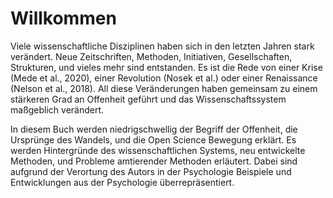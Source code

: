 # Willkommen {.unnumbered}

Viele wissenschaftliche Disziplinen haben sich in den letzten Jahren stark verändert. Neue Zeitschriften, Methoden, Initiativen, Gesellschaften, Strukturen, und vieles mehr sind entstanden. Es ist die Rede von einer Krise (Mede et al., 2020), einer Revolution (Nosek et al.) oder einer Renaissance (Nelson et al., 2018). All diese Veränderungen haben gemeinsam zu einem stärkeren Grad an Offenheit geführt und das Wissenschaftssystem maßgeblich verändert.

In diesem Buch werden niedrigschwellig der Begriff der Offenheit, die Ursprünge des Wandels, und die Open Science Bewegung erklärt. Es werden Hintergründe des wissenschaftlichen Systems, neu entwickelte Methoden, und Probleme amtierender Methoden erläutert. Dabei sind aufgrund der Verortung des Autors in der Psychologie Beispiele und Entwicklungen aus der Psychologie überrepräsentiert.

